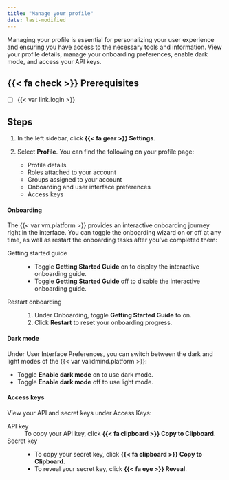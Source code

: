 ```yaml
---
title: "Manage your profile"
date: last-modified
---
```


Managing your profile is essential for personalizing your user experience and ensuring you have access to the necessary tools and information. View your profile details, manage your onboarding preferences, enable dark mode, and access your API keys.

::: {.prereq}

## {{< fa check >}} Prerequisites

- [ ] {{< var link.login >}}

:::

## Steps

1. In the left sidebar, click **{{< fa gear >}} Settings**. 

2. Select **Profile**. You can find the following on your profile page:

   - Profile details 
   - Roles attached to your account
   - Groups assigned to your account
   - Onboarding and user interface preferences
   - Access keys

#### Onboarding
The {{< var vm.platform >}} provides an interactive onboarding journey right in the interface. You can toggle the onboarding wizard on or off at any time, as well as restart the onboarding tasks after you've completed them:

Getting started guide
: - Toggle **Getting Started Guide** on to display the interactive onboarding guide.  
- Toggle **Getting Started Guide** off to disable the interactive onboarding guide. 

Restart onboarding
: 1. Under Onboarding, toggle **Getting Started Guide** to on.
2. Click **Restart** to reset your onboarding progress. 

#### Dark mode

Under User Interface Preferences, you can switch between the dark and light modes of the {{< var validmind.platform >}}:

- Toggle **Enable dark mode** on to use dark mode.
- Toggle **Enable dark mode** off to use light mode.

#### Access keys

View your API and secret keys under Access Keys:

API key
: To copy your API key, click **{{< fa clipboard >}} Copy to Clipboard**.

Secret key
: - To copy your secret key, click **{{< fa clipboard >}} Copy to Clipboard**.
- To reveal your secret key, click **{{< fa eye >}} Reveal**.